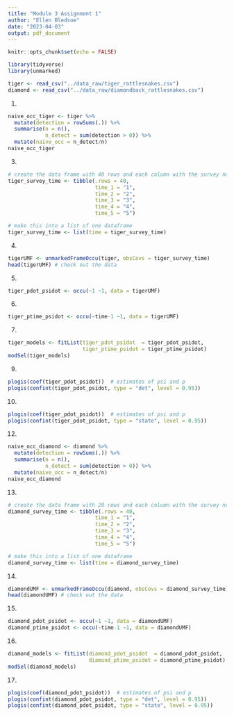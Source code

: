 ```yaml
---
title: "Module 3 Assignment 1"
author: "Ellen Bledsoe"
date: "2023-04-03"
output: pdf_document
---
```


```r
knitr::opts_chunk$set(echo = FALSE)
```

```r
library(tidyverse)
library(unmarked) 
```


```r
tiger <- read_csv("../data_raw/tiger_rattlesnakes.csv")
diamond <- read_csv("../data_raw/diamondback_rattlesnakes.csv")
```
1. 
```r
naive_occ_tiger <- tiger %>% 
  mutate(detection = rowSums(.)) %>% 
  summarise(n = n(),
            n_detect = sum(detection > 0)) %>% 
  mutate(naive_occ = n_detect/n)
naive_occ_tiger
```

3.
```r
# create the data frame with 40 rows and each column with the survey number
tiger_survey_time <- tibble(.rows = 40,
                            time_1 = "1",
                            time_2 = "2",
                            time_3 = "3",
                            time_4 = "4",
                            time_5 = "5")

# make this into a list of one dataframe
tiger_survey_time <- list(time = tiger_survey_time)
```


4.
```r
tigerUMF <- unmarkedFrameOccu(tiger, obsCovs = tiger_survey_time)
head(tigerUMF) # check out the data
```


5.
```r
tiger_pdot_psidot <- occu(~1 ~1, data = tigerUMF)
```

6.
```r
tiger_ptime_psidot <- occu(~time-1 ~1, data = tigerUMF)
```


7.
```r
tiger_models <- fitList(tiger_pdot_psidot  = tiger_pdot_psidot, 
                        tiger_ptime_psidot = tiger_ptime_psidot)
modSel(tiger_models)
```


9.
```r
plogis(coef(tiger_pdot_psidot))  # estimates of psi and p
plogis(confint(tiger_pdot_psidot, type = "det", level = 0.95))
```
10.
```r
plogis(coef(tiger_pdot_psidot))  # estimates of psi and p
plogis(confint(tiger_pdot_psidot, type = "state", level = 0.95))
```



12. 

```r
naive_occ_diamond <- diamond %>% 
  mutate(detection = rowSums(.)) %>% 
  summarise(n = n(),
            n_detect = sum(detection > 0)) %>% 
  mutate(naive_occ = n_detect/n)
naive_occ_diamond
```


13. 

```r
# create the data frame with 20 rows and each column with the survey number
diamond_survey_time <- tibble(.rows = 40,
                            time_1 = "1",
                            time_2 = "2",
                            time_3 = "3",
                            time_4 = "4",
                            time_5 = "5")

# make this into a list of one dataframe
diamond_survey_time <- list(time = diamond_survey_time)
```

14. 

```r
diamondUMF <- unmarkedFrameOccu(diamond, obsCovs = diamond_survey_time)
head(diamondUMF) # check out the data
```

15. 
```r
diamond_pdot_psidot <- occu(~1 ~1, data = diamondUMF)
diamond_ptime_psidot <- occu(~time-1 ~1, data = diamondUMF)
```


16. 

```r
diamond_models <- fitList(diamond_pdot_psidot  = diamond_pdot_psidot, 
                          diamond_ptime_psidot = diamond_ptime_psidot)
modSel(diamond_models)
```

17. 

```r
plogis(coef(diamond_pdot_psidot))  # estimates of psi and p
plogis(confint(diamond_pdot_psidot, type = "det", level = 0.95))
plogis(confint(diamond_pdot_psidot, type = "state", level = 0.95))
```

